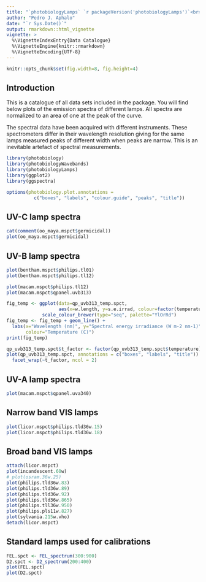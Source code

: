 ```yaml
---
title: "`photobiologyLamps` `r packageVersion('photobiologyLamps')`<br>Data Catalogue"
author: "Pedro J. Aphalo"
date: "`r Sys.Date()`"
output: rmarkdown::html_vignette
vignette: >
  %\VignetteIndexEntry{Data Catalogue}
  %\VignetteEngine{knitr::rmarkdown}
  %\VignetteEncoding{UTF-8}
---
```


```r
knitr::opts_chunk$set(fig.width=8, fig.height=4)
```


## Introduction

This is a catalogue of all data sets included in the package. You will find below plots of the emission spectra of different lamps. All spectra are normalized to an area of one at the peak of the curve.

The spectral data have been acquired with different instruments. These spectrometers
differ in their wavelength resolution giving for the same lamps measured peaks of different width when peaks are narrow. This is an inevitable artefact of spectral measurements.

```r
library(photobiology)
library(photobiologyWavebands)
library(photobiologyLamps)
library(ggplot2)
library(ggspectra)
```


```r
options(photobiology.plot.annotations =
          c("boxes", "labels", "colour.guide", "peaks", "title"))
```

## UV-C lamp spectra

```r
cat(comment(oo_maya.mspct$germicidal))
plot(oo_maya.mspct$germicidal)
```

## UV-B lamp spectra

```r
plot(bentham.mspct$philips.tl01)
plot(bentham.mspct$philips.tl12)
```

```r
plot(macam.mspct$philips.tl12)
plot(macam.mspct$qpanel.uvb313)
```

```r
fig_temp <- ggplot(data=qp_uvb313_temp.spct,
                   aes(x=w.length, y=s.e.irrad, colour=factor(temperature))) +
             scale_colour_brewer(type="seq", palette="YlOrRd")
fig_temp <- fig_temp + geom_line() +
  labs(x="Wavelength (nm)", y="Spectral energy irradiance (W m-2 nm-1)",
       colour="Temperature (C)")
print(fig_temp)
```

```r
qp_uvb313_temp.spct$t_factor <- factor(qp_uvb313_temp.spct$temperature)
plot(qp_uvb313_temp.spct, annotations = c("boxes", "labels", "title")) +
  facet_wrap(~t_factor, ncol = 2)
```

## UV-A lamp spectra

```r
plot(macam.mspct$qpanel.uva340)
```

## Narrow band VIS lamps

```r
plot(licor.mspct$philips.tld36w.15)
plot(licor.mspct$philips.tld36w.18)
```

## Broad band VIS lamps

```r
attach(licor.mspct)
plot(incandescent.60w)
# plot(osram.36w.25)
plot(philips.tld36w.83)
plot(philips.tld36w.89)
plot(philips.tld36w.92)
plot(philips.tld36w.865)
plot(philips.tll36w.950)
plot(philips.pls11w.827)
plot(sylvania.215w.vho)
detach(licor.mspct)
```

## Standard lamps used for calibrations

```r
FEL.spct <- FEL_spectrum(300:900)
D2.spct <- D2_spectrum(200:400)
plot(FEL.spct)
plot(D2.spct)
```

